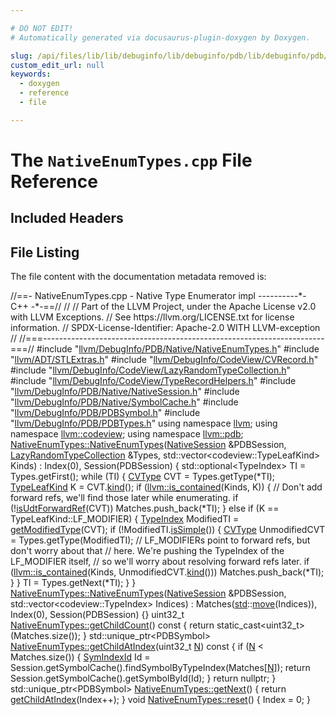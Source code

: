 ```yaml
---

# DO NOT EDIT!
# Automatically generated via docusaurus-plugin-doxygen by Doxygen.

slug: /api/files/lib/lib/debuginfo/lib/debuginfo/pdb/lib/debuginfo/pdb/native/nativeenumtypes-cpp
custom_edit_url: null
keywords:
  - doxygen
  - reference
  - file

---
```





# The `NativeEnumTypes.cpp` File Reference

<DoxygenPage pluginConfig={pluginConfig}>



## Included Headers

<IncludesList>
<IncludesListItem
  filePath="llvm/DebugInfo/PDB/Native/NativeEnumTypes.h"
  permalink="/docs/api/files/include/include/llvm/include/llvm/debuginfo/include/llvm/debuginfo/pdb/include/llvm/debuginfo/pdb/native/nativeenumtypes-h"
  isLocal="true" />
<IncludesListItem
  filePath="llvm/ADT/STLExtras.h"
  permalink="/docs/api/files/include/include/llvm/include/llvm/adt/stlextras-h"
  isLocal="true" />
<IncludesListItem
  filePath="llvm/DebugInfo/CodeView/CVRecord.h"
  permalink="/docs/api/files/include/include/llvm/include/llvm/debuginfo/include/llvm/debuginfo/codeview/cvrecord-h"
  isLocal="true" />
<IncludesListItem
  filePath="llvm/DebugInfo/CodeView/LazyRandomTypeCollection.h"
  permalink="/docs/api/files/include/include/llvm/include/llvm/debuginfo/include/llvm/debuginfo/codeview/lazyrandomtypecollection-h"
  isLocal="true" />
<IncludesListItem
  filePath="llvm/DebugInfo/CodeView/TypeRecordHelpers.h"
  permalink="/docs/api/files/include/include/llvm/include/llvm/debuginfo/include/llvm/debuginfo/codeview/typerecordhelpers-h"
  isLocal="true" />
<IncludesListItem
  filePath="llvm/DebugInfo/PDB/Native/NativeSession.h"
  permalink="/docs/api/files/include/include/llvm/include/llvm/debuginfo/include/llvm/debuginfo/pdb/include/llvm/debuginfo/pdb/native/nativesession-h"
  isLocal="true" />
<IncludesListItem
  filePath="llvm/DebugInfo/PDB/Native/SymbolCache.h"
  permalink="/docs/api/files/include/include/llvm/include/llvm/debuginfo/include/llvm/debuginfo/pdb/include/llvm/debuginfo/pdb/native/symbolcache-h"
  isLocal="true" />
<IncludesListItem
  filePath="llvm/DebugInfo/PDB/PDBSymbol.h"
  permalink="/docs/api/files/include/include/llvm/include/llvm/debuginfo/include/llvm/debuginfo/pdb/pdbsymbol-h"
  isLocal="true" />
<IncludesListItem
  filePath="llvm/DebugInfo/PDB/PDBTypes.h"
  permalink="/docs/api/files/include/include/llvm/include/llvm/debuginfo/include/llvm/debuginfo/pdb/pdbtypes-h"
  isLocal="true" />
</IncludesList>


## File Listing

The file content with the documentation metadata removed is:

<ProgramListing>

<Link id="l00001" /><CodeLine lineNumber="1"><span class="doxyHighlightComment">//==- NativeEnumTypes.cpp - Native Type Enumerator impl ----------&#42;- C++ -&#42;-==//</span></CodeLine>
<Link id="l00002" /><CodeLine lineNumber="2"><span class="doxyHighlightComment">//</span></CodeLine>
<Link id="l00003" /><CodeLine lineNumber="3"><span class="doxyHighlightComment">// Part of the LLVM Project, under the Apache License v2.0 with LLVM Exceptions.</span></CodeLine>
<Link id="l00004" /><CodeLine lineNumber="4"><span class="doxyHighlightComment">// See https://llvm.org/LICENSE.txt for license information.</span></CodeLine>
<Link id="l00005" /><CodeLine lineNumber="5"><span class="doxyHighlightComment">// SPDX-License-Identifier: Apache-2.0 WITH LLVM-exception</span></CodeLine>
<Link id="l00006" /><CodeLine lineNumber="6"><span class="doxyHighlightComment">//</span></CodeLine>
<Link id="l00007" /><CodeLine lineNumber="7"><span class="doxyHighlightComment">//===----------------------------------------------------------------------===//</span></CodeLine>
<Link id="l00008" /><CodeLine lineNumber="8"></CodeLine>
<Link id="l00009" /><CodeLine lineNumber="9"><span class="doxyHighlightPreprocessor">#include &quot;<a href="/docs/api/files/include/include/llvm/include/llvm/debuginfo/include/llvm/debuginfo/pdb/include/llvm/debuginfo/pdb/native/nativeenumtypes-h">llvm/DebugInfo/PDB/Native/NativeEnumTypes.h</a>&quot;</span></CodeLine>
<Link id="l00010" /><CodeLine lineNumber="10"></CodeLine>
<Link id="l00011" /><CodeLine lineNumber="11"><span class="doxyHighlightPreprocessor">#include &quot;<a href="/docs/api/files/include/include/llvm/include/llvm/adt/stlextras-h">llvm/ADT/STLExtras.h</a>&quot;</span></CodeLine>
<Link id="l00012" /><CodeLine lineNumber="12"><span class="doxyHighlightPreprocessor">#include &quot;<a href="/docs/api/files/include/include/llvm/include/llvm/debuginfo/include/llvm/debuginfo/codeview/cvrecord-h">llvm/DebugInfo/CodeView/CVRecord.h</a>&quot;</span></CodeLine>
<Link id="l00013" /><CodeLine lineNumber="13"><span class="doxyHighlightPreprocessor">#include &quot;<a href="/docs/api/files/include/include/llvm/include/llvm/debuginfo/include/llvm/debuginfo/codeview/lazyrandomtypecollection-h">llvm/DebugInfo/CodeView/LazyRandomTypeCollection.h</a>&quot;</span></CodeLine>
<Link id="l00014" /><CodeLine lineNumber="14"><span class="doxyHighlightPreprocessor">#include &quot;<a href="/docs/api/files/include/include/llvm/include/llvm/debuginfo/include/llvm/debuginfo/codeview/typerecordhelpers-h">llvm/DebugInfo/CodeView/TypeRecordHelpers.h</a>&quot;</span></CodeLine>
<Link id="l00015" /><CodeLine lineNumber="15"><span class="doxyHighlightPreprocessor">#include &quot;<a href="/docs/api/files/include/include/llvm/include/llvm/debuginfo/include/llvm/debuginfo/pdb/include/llvm/debuginfo/pdb/native/nativesession-h">llvm/DebugInfo/PDB/Native/NativeSession.h</a>&quot;</span></CodeLine>
<Link id="l00016" /><CodeLine lineNumber="16"><span class="doxyHighlightPreprocessor">#include &quot;<a href="/docs/api/files/include/include/llvm/include/llvm/debuginfo/include/llvm/debuginfo/pdb/include/llvm/debuginfo/pdb/native/symbolcache-h">llvm/DebugInfo/PDB/Native/SymbolCache.h</a>&quot;</span></CodeLine>
<Link id="l00017" /><CodeLine lineNumber="17"><span class="doxyHighlightPreprocessor">#include &quot;<a href="/docs/api/files/include/include/llvm/include/llvm/debuginfo/include/llvm/debuginfo/pdb/pdbsymbol-h">llvm/DebugInfo/PDB/PDBSymbol.h</a>&quot;</span></CodeLine>
<Link id="l00018" /><CodeLine lineNumber="18"><span class="doxyHighlightPreprocessor">#include &quot;<a href="/docs/api/files/include/include/llvm/include/llvm/debuginfo/include/llvm/debuginfo/pdb/pdbtypes-h">llvm/DebugInfo/PDB/PDBTypes.h</a>&quot;</span></CodeLine>
<Link id="l00019" /><CodeLine lineNumber="19"></CodeLine>
<Link id="l00020" /><CodeLine lineNumber="20"><span class="doxyHighlightKeyword">using namespace </span><span class="doxyHighlight"><a href="/docs/api/namespaces/llvm">llvm</a>;</span></CodeLine>
<Link id="l00021" /><CodeLine lineNumber="21"><span class="doxyHighlightKeyword">using namespace </span><span class="doxyHighlight"><a href="/docs/api/namespaces/llvm/codeview">llvm::codeview</a>;</span></CodeLine>
<Link id="l00022" /><CodeLine lineNumber="22"><span class="doxyHighlightKeyword">using namespace </span><span class="doxyHighlight"><a href="/docs/api/namespaces/llvm/pdb">llvm::pdb</a>;</span></CodeLine>
<Link id="l00023" /><CodeLine lineNumber="23"></CodeLine>
<Link id="l00024" /><CodeLine lineNumber="24" lineLink="/docs/api/classes/llvm/pdb/nativeenumtypes/#a403daea184f56bac9e0196314ba22866"><span class="doxyHighlight"><a href="/docs/api/classes/llvm/pdb/nativeenumtypes/#a403daea184f56bac9e0196314ba22866">NativeEnumTypes::NativeEnumTypes</a>(<a href="/docs/api/classes/llvm/pdb/nativesession">NativeSession</a> &amp;PDBSession,</span></CodeLine>
<Link id="l00025" /><CodeLine lineNumber="25"><span class="doxyHighlight">                                 <a href="/docs/api/classes/llvm/codeview/lazyrandomtypecollection">LazyRandomTypeCollection</a> &amp;Types,</span></CodeLine>
<Link id="l00026" /><CodeLine lineNumber="26"><span class="doxyHighlight">                                 std::vector&lt;codeview::TypeLeafKind&gt; Kinds)</span></CodeLine>
<Link id="l00027" /><CodeLine lineNumber="27"><span class="doxyHighlight">    : Index(0), Session(PDBSession) &#123;</span></CodeLine>
<Link id="l00028" /><CodeLine lineNumber="28"><span class="doxyHighlight">  std::optional&lt;TypeIndex&gt; TI = Types.getFirst();</span></CodeLine>
<Link id="l00029" /><CodeLine lineNumber="29"><span class="doxyHighlight">  </span><span class="doxyHighlightKeywordFlow">while</span><span class="doxyHighlight"> (TI) &#123;</span></CodeLine>
<Link id="l00030" /><CodeLine lineNumber="30"><span class="doxyHighlight">    <a href="/docs/api/namespaces/llvm/codeview/#a238eda31f74c0f0f3224f71b50b7d165">CVType</a> CVT = Types.getType(&#42;TI);</span></CodeLine>
<Link id="l00031" /><CodeLine lineNumber="31"><span class="doxyHighlight">    <a href="/docs/api/namespaces/llvm/codeview/#a945d5dcbe78d400d17656726e2f6089b">TypeLeafKind</a> K = CVT.<a href="/docs/api/classes/llvm/codeview/cvrecord/#aaeef9f2a2d0dc09ec00ec9b38242c706">kind</a>();</span></CodeLine>
<Link id="l00032" /><CodeLine lineNumber="32"><span class="doxyHighlight">    </span><span class="doxyHighlightKeywordFlow">if</span><span class="doxyHighlight"> (<a href="/docs/api/namespaces/llvm/#acd1cd968cb420c82d70926920fcdc7d7">llvm::is&#95;contained</a>(Kinds, K)) &#123;</span></CodeLine>
<Link id="l00033" /><CodeLine lineNumber="33"><span class="doxyHighlight">      </span><span class="doxyHighlightComment">// Don&#39;t add forward refs, we&#39;ll find those later while enumerating.</span></CodeLine>
<Link id="l00034" /><CodeLine lineNumber="34"><span class="doxyHighlight">      </span><span class="doxyHighlightKeywordFlow">if</span><span class="doxyHighlight"> (!<a href="/docs/api/namespaces/llvm/codeview/#a1caacde32c41f8b301176da4190c3639">isUdtForwardRef</a>(CVT))</span></CodeLine>
<Link id="l00035" /><CodeLine lineNumber="35"><span class="doxyHighlight">        Matches.push&#95;back(&#42;TI);</span></CodeLine>
<Link id="l00036" /><CodeLine lineNumber="36"><span class="doxyHighlight">    &#125; </span><span class="doxyHighlightKeywordFlow">else</span><span class="doxyHighlight"> </span><span class="doxyHighlightKeywordFlow">if</span><span class="doxyHighlight"> (K == TypeLeafKind::LF&#95;MODIFIER) &#123;</span></CodeLine>
<Link id="l00037" /><CodeLine lineNumber="37"><span class="doxyHighlight">      <a href="/docs/api/classes/llvm/codeview/typeindex">TypeIndex</a> ModifiedTI = <a href="/docs/api/namespaces/llvm/codeview/#aeeee24e4951098e13042b484886d47bb">getModifiedType</a>(CVT);</span></CodeLine>
<Link id="l00038" /><CodeLine lineNumber="38"><span class="doxyHighlight">      </span><span class="doxyHighlightKeywordFlow">if</span><span class="doxyHighlight"> (!ModifiedTI.<a href="/docs/api/classes/llvm/codeview/typeindex/#a405aadbe59614b6be8cfbcd0f3b4ac2a">isSimple</a>()) &#123;</span></CodeLine>
<Link id="l00039" /><CodeLine lineNumber="39"><span class="doxyHighlight">        <a href="/docs/api/namespaces/llvm/codeview/#a238eda31f74c0f0f3224f71b50b7d165">CVType</a> UnmodifiedCVT = Types.getType(ModifiedTI);</span></CodeLine>
<Link id="l00040" /><CodeLine lineNumber="40"><span class="doxyHighlight">        </span><span class="doxyHighlightComment">// LF&#95;MODIFIERs point to forward refs, but don&#39;t worry about that</span></CodeLine>
<Link id="l00041" /><CodeLine lineNumber="41"><span class="doxyHighlight">        </span><span class="doxyHighlightComment">// here.  We&#39;re pushing the TypeIndex of the LF&#95;MODIFIER itself,</span></CodeLine>
<Link id="l00042" /><CodeLine lineNumber="42"><span class="doxyHighlight">        </span><span class="doxyHighlightComment">// so we&#39;ll worry about resolving forward refs later.</span></CodeLine>
<Link id="l00043" /><CodeLine lineNumber="43"><span class="doxyHighlight">        </span><span class="doxyHighlightKeywordFlow">if</span><span class="doxyHighlight"> (<a href="/docs/api/namespaces/llvm/#acd1cd968cb420c82d70926920fcdc7d7">llvm::is&#95;contained</a>(Kinds, UnmodifiedCVT.<a href="/docs/api/classes/llvm/codeview/cvrecord/#aaeef9f2a2d0dc09ec00ec9b38242c706">kind</a>()))</span></CodeLine>
<Link id="l00044" /><CodeLine lineNumber="44"><span class="doxyHighlight">          Matches.push&#95;back(&#42;TI);</span></CodeLine>
<Link id="l00045" /><CodeLine lineNumber="45"><span class="doxyHighlight">      &#125;</span></CodeLine>
<Link id="l00046" /><CodeLine lineNumber="46"><span class="doxyHighlight">    &#125;</span></CodeLine>
<Link id="l00047" /><CodeLine lineNumber="47"><span class="doxyHighlight">    TI = Types.getNext(&#42;TI);</span></CodeLine>
<Link id="l00048" /><CodeLine lineNumber="48"><span class="doxyHighlight">  &#125;</span></CodeLine>
<Link id="l00049" /><CodeLine lineNumber="49"><span class="doxyHighlight">&#125;</span></CodeLine>
<Link id="l00050" /><CodeLine lineNumber="50"></CodeLine>
<Link id="l00051" /><CodeLine lineNumber="51" lineLink="/docs/api/classes/llvm/pdb/nativeenumtypes/#a8b09c9185d79a3b042d5eef06db775a1"><span class="doxyHighlight"><a href="/docs/api/classes/llvm/pdb/nativeenumtypes/#a403daea184f56bac9e0196314ba22866">NativeEnumTypes::NativeEnumTypes</a>(<a href="/docs/api/classes/llvm/pdb/nativesession">NativeSession</a> &amp;PDBSession,</span></CodeLine>
<Link id="l00052" /><CodeLine lineNumber="52"><span class="doxyHighlight">                                 std::vector&lt;codeview::TypeIndex&gt; Indices)</span></CodeLine>
<Link id="l00053" /><CodeLine lineNumber="53"><span class="doxyHighlight">    : Matches(<a href="/docs/api/namespaces/std">std</a>::<a href="/docs/api/namespaces/llvm/#abfc9c7ecf70f66901e439f7c04ef3dbb">move</a>(Indices)), Index(0), Session(PDBSession) &#123;&#125;</span></CodeLine>
<Link id="l00054" /><CodeLine lineNumber="54"></CodeLine>
<Link id="l00055" /><CodeLine lineNumber="55" lineLink="/docs/api/classes/llvm/pdb/nativeenumtypes/#ac30ce550c7737a6eecb6184cee4e2961"><span class="doxyHighlight">uint32&#95;t <a href="/docs/api/classes/llvm/pdb/nativeenumtypes/#ac30ce550c7737a6eecb6184cee4e2961">NativeEnumTypes::getChildCount</a>()</span><span class="doxyHighlightKeyword"> const </span><span class="doxyHighlight">&#123;</span></CodeLine>
<Link id="l00056" /><CodeLine lineNumber="56"><span class="doxyHighlight">  </span><span class="doxyHighlightKeywordFlow">return</span><span class="doxyHighlight"> </span><span class="doxyHighlightKeyword">static&#95;cast&lt;</span><span class="doxyHighlight">uint32&#95;t</span><span class="doxyHighlightKeyword">&gt;</span><span class="doxyHighlight">(Matches.size());</span></CodeLine>
<Link id="l00057" /><CodeLine lineNumber="57"><span class="doxyHighlight">&#125;</span></CodeLine>
<Link id="l00058" /><CodeLine lineNumber="58"></CodeLine>
<Link id="l00059" /><CodeLine lineNumber="59" lineLink="/docs/api/classes/llvm/pdb/nativeenumtypes/#a3ccd20a2047d49e0c81fd7e42276211b"><span class="doxyHighlight">std::unique&#95;ptr&lt;PDBSymbol&gt; <a href="/docs/api/classes/llvm/pdb/nativeenumtypes/#a3ccd20a2047d49e0c81fd7e42276211b">NativeEnumTypes::getChildAtIndex</a>(uint32&#95;t <a href="/docs/api/files/lib/lib/support/regcomp-c/#a0240ac851181b84ac374872dc5434ee4">N</a>)</span><span class="doxyHighlightKeyword"> const </span><span class="doxyHighlight">&#123;</span></CodeLine>
<Link id="l00060" /><CodeLine lineNumber="60"><span class="doxyHighlight">  </span><span class="doxyHighlightKeywordFlow">if</span><span class="doxyHighlight"> (<a href="/docs/api/files/lib/lib/support/regcomp-c/#a0240ac851181b84ac374872dc5434ee4">N</a> &lt; Matches.size()) &#123;</span></CodeLine>
<Link id="l00061" /><CodeLine lineNumber="61"><span class="doxyHighlight">    <a href="/docs/api/namespaces/llvm/pdb/#a0d95a0af7fff523a0a4bfb7f6b578d12">SymIndexId</a> Id = Session.getSymbolCache().findSymbolByTypeIndex(Matches&#91;<a href="/docs/api/files/lib/lib/support/regcomp-c/#a0240ac851181b84ac374872dc5434ee4">N</a>&#93;);</span></CodeLine>
<Link id="l00062" /><CodeLine lineNumber="62"><span class="doxyHighlight">    </span><span class="doxyHighlightKeywordFlow">return</span><span class="doxyHighlight"> Session.getSymbolCache().getSymbolById(Id);</span></CodeLine>
<Link id="l00063" /><CodeLine lineNumber="63"><span class="doxyHighlight">  &#125;</span></CodeLine>
<Link id="l00064" /><CodeLine lineNumber="64"><span class="doxyHighlight">  </span><span class="doxyHighlightKeywordFlow">return</span><span class="doxyHighlight"> </span><span class="doxyHighlightKeyword">nullptr</span><span class="doxyHighlight">;</span></CodeLine>
<Link id="l00065" /><CodeLine lineNumber="65"><span class="doxyHighlight">&#125;</span></CodeLine>
<Link id="l00066" /><CodeLine lineNumber="66"></CodeLine>
<Link id="l00067" /><CodeLine lineNumber="67" lineLink="/docs/api/classes/llvm/pdb/nativeenumtypes/#ae7bcbee5d2a1d2f09bf5f5047a7c01e9"><span class="doxyHighlight">std::unique&#95;ptr&lt;PDBSymbol&gt; <a href="/docs/api/classes/llvm/pdb/nativeenumtypes/#ae7bcbee5d2a1d2f09bf5f5047a7c01e9">NativeEnumTypes::getNext</a>() &#123;</span></CodeLine>
<Link id="l00068" /><CodeLine lineNumber="68"><span class="doxyHighlight">  </span><span class="doxyHighlightKeywordFlow">return</span><span class="doxyHighlight"> <a href="/docs/api/classes/llvm/pdb/nativeenumtypes/#a3ccd20a2047d49e0c81fd7e42276211b">getChildAtIndex</a>(Index++);</span></CodeLine>
<Link id="l00069" /><CodeLine lineNumber="69"><span class="doxyHighlight">&#125;</span></CodeLine>
<Link id="l00070" /><CodeLine lineNumber="70"></CodeLine>
<Link id="l00071" /><CodeLine lineNumber="71" lineLink="/docs/api/classes/llvm/pdb/nativeenumtypes/#a70a46feec4ce232d83ec1bb81d0709ff"><span class="doxyHighlightKeywordType">void</span><span class="doxyHighlight"> <a href="/docs/api/classes/llvm/pdb/nativeenumtypes/#a70a46feec4ce232d83ec1bb81d0709ff">NativeEnumTypes::reset</a>() &#123; Index = 0; &#125;</span></CodeLine>

</ProgramListing>


</DoxygenPage>
